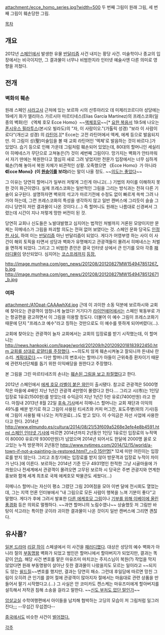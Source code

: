 attachment:/ecce_homo_series.jpg?width=500
두 번째 그림이 원래 그림, 세 번째 그림이 훼손당한 그림.

[[목차]]
== 개요 ==
2012년 [[스페인]]에서 발생한 유물 [[반달리즘]] 사건 내지는 황당 사건. 미술학이나 종교의 입장에서는 비극이지만, 그 결과물이 너무나 비범한지라 인터넷 예술사엔 다른 의미로 영향을 끼쳤다.

== 전개 ==
=== 벽화의 훼손 ===
원래 스페인 [[사라고사]] 근처에 있는 보르하 시의 산투아리오 데 미제리코르디아 성당에는 19세기 화가 엘리아스 가르시아 마르티네스(Elías García Martínez)의 프레스코화(일종의 벽화)인 《엑체 호모 Ecce Homo》~~[[액체]][[호모]]~~[* [[요한 복음서]] 19:5에 나오는 [[폰시우스 필라투스]](본시오 빌라도)의 "자, 이 사람이오."(가톨릭 성경) "보라 이 사람이로다"(개신교 성경) 의 [[라틴어]].][* Ecce는 고전 라틴어에서 엑케, 에케 등으로 발음되지만. 이 그림이 성(聖)미술임을 볼 때 교회 라틴어인 '엑체'로 발음하는 것이 바르다.]가 있었다. 습기 등으로 인해 가운데 그림처럼 훼손되어 있었는데, 80대의 할머니인 세실리아 히메네스가 무단으로 고쳐놓은(?) 것이 세번째 그림이다. 망가지는 벽화가 안타까워서 자기 딴에는 복원한다고 열심히 새로 그려 넣었지만 전문가 입장에서는 너무 심하게 훼손(?)해 놓아서 복원 자체가 비관적인 상황. 오죽했으면 《Ecce Homo》가 아니라 '''《Ecce Mono》(이 [[원숭이]]를 보라)'''라는 말이 나올 정도. ~~[[의도는 좋았다]]~~

그 이유는 당연히 할머니가 일부러 저렇게 그린게 아니고(...) 기법의 차이를 이해하지 못한 것이 화근이였다. 실제 프레스코화는 일반적인 그림을 그리는 방식과는 전혀 다른 기술이 요구된다. 설명하자면 벽위의 석고가 마르기전에 수정도 없이 빠르게 쓱싹 그려 나가야 하는데, 그런 프레스코화의 특성을 생각하지 않고 일반 캔버스에 그리듯이 슬슬 그리니 당연히 저런 결과물이 나온 것이다.(…) 즉 할머니도 원래는 나름대로 신경써서 그렸는데 시간이 지나 저렇게 망한 버전이 된 것.

당연히 교회나 신도들은 노발대발했고 심지어는 법적인 처벌까지 거론된 모양이지만 문제는 히메네스가 그림을 파괴할 의도는 전혀 없어 보였다는 것. 스페인 문화 당국도 [http://www.hani.co.kr/arti/international/international_general/548463.html 인정한 사실.] 하여 이는 [[반달리즘]] 아닌 반달리즘이 되었다. 게다가 어영부영 하는 사이 이 사건이 해외 토픽을 타면서 성당과 벽화가 유명해지고 관광객들이 몰려서 히메네스는 처벌을 면하게 되었다. 그리고 그 비범한 존안은 결국 인터넷 상에서 큰 인기를 모아 각종 [[패러디]]물이 양산되었다. 심지어는 [[코스프레]]까지 [http://gusan.net/70145717733 등장.]

http://image.munhwa.com/gen_news/201208/20120827MW154947851267_b.jpg
http://image.munhwa.com/gen_news/201208/20120827MW1549478512671_b.jpg

=== 여파 ===
attachment:/A1Opat-CAAAwhXd.jpg
근데 이 괴이한 소동 덕분에 보르하시와 교회에 찾아오는 관광객이 엄청나게 늘었다! 거기다가 [[라이언에어]]에서는 스페인 북동부로 가는 항공편을 광고하면서 이 그림을 이용할 정도다. 더불어 이 예수 그림이 프레스코화기 때문에 단지 "프레스코 예수"라고 칭하는 것만으로도 이 예수를 뜻하게 되어버렸다(…).

교회에 찾아오는 관광객이 늘자 교회에서는 교회의 입장료를 받기 시작했는데, 이 할머니는 [[http://news.hankooki.com/lpage/world/201209/h2012092018183922450.htm 교회를 상대로 로얄티를 주장]]했다. ~~의도치 않게 훼손시켜놓고 잘되니까 돈내놔 란 소리. [[계획대로]]다.~~ 다만 할머니의 변호사는 할머니가 아들이 근위축증 환자이기 때문에 관련자선단체를 돕기 위한 이익배당을 원한다고 주장했다.

본 그림을 그린 마르티네즈의 손녀는 [http://newsmaker.khan.co.kr/khnm.html?mode=view&code=115&artid=201209041746261 훼손된 그림을 보고 좌절했다]고 한다.

2012년 스페인에서 [http://news.naver.com/main/read.nhn?mode=LSD&mid=sec&sid1=104&oid=091&aid=0003595268 에케 호모 라벨이 붙은 와인]이 출시됐다. 참고로 관광객은 5000명 작은 마을에 4배인 지난 1년간 관광객 4만명이 몰렸다고 한다…. 그리고 시(市)는 1인당 입장료 1유로(1500원)를 받았는데 수익금이 지난 1년간 5만 유로(7400만원) 라고 한다. 마침내 2013년 8월 22일 [http://news.naver.com/main/ranking/read.nhn?mid=etc&sid1=111&rankingType=popular_day&oid=001&aid=0006440723&date=20130822&type=1&rankingSeq=1&rankingSectionId=104 후속 기사]에서 히메니스 할머니는 교회 재단과 이익의 49%를 배분 받기로 하고 그림이 사용된 티셔츠와 커피 머그잔, 포도주병(위의 기사)등에 그림이 사용될 때 나오는 저작권료(…)도 받고 있다. 이 수익금은 자선 사업에 사용한다고 한다. 2014년 [[http://www.elmundo.es/cultura/2014/08/21/53f609a5268e3efe4e8b4591.html 스페인 인터넷 기사]]에 따르면 2014년까지 2년동안 1인당 1유로인 입장료의 누적액이 80000 유로(약 9300만원)가 넘었으며 2014년 되어서도 한달에 2000명 꼴로 오고있는 누적 방문객이 2년동안 [[http://www.nytimes.com/2014/12/15/world/a-town-if-not-a-painting-is-restored.html?_r=0 15만명]][* 12세 미만 어린이는 입장료를 받지 않는다. 그리고 초창기에는 입장료를 받지 않아 방문객과 입장료 누적이 차이가 난다.]에 이른다. 보르하는 2014년 기준 인구 4931명인 한적한 그냥 시골마을에 가까웠으나 전세계에서 관광객이 몰려오면 고무된 보르하 시 당국은 주변 관광지와 연계한 홍보와 함께 세계 최초로 국제 에케호모 박물관도 세웠다(...)

히메니스 할머니는 자신이 평소 그렸던 그림 20여점을 모아 이번 달에 전시회도 열었는데, 그는 지역 언론 인터뷰에서 "내 그림으로 모든 사람이 행복을 느껴 기분이 좋다"고 말했다. 게다가 후에 그려서 발표한 [http://news.naver.com/main/read.nhn?mode=LSD&mid=sec&sid1=104&oid=091&aid=0003926167 다른 에케호모 그림]이나 [http://news.naver.com/main/read.nhn?mode=LSD&mid=sec&sid1=104&oid=008&aid=0002963946 기부를 위해 이베이에 올린 풍경화] 등은 의외로 멀쩡하다. ~~과연 할머니의 노림수였나~~ 상술했듯 저 그림만 바탕이 석고라는 특이한 곳이라 괴이한 결과물이 나온 것이지 일반 캔버스에 그리면 괜찮다.

== 유사품? ==
[[일본 드라마]] [[리갈 하이]] 스페셜에서 이 사건을 [[패러디]]했다. 대상은 성당의 예수 벽화가 아니라 절의 [[부동명왕]] 벽화가 되었고 범인은 할머니에서 할아버지가 되었지만, 결과는 똑같이 [[안습]]. 해당 사건 변호를 맡은 마유즈미 마치코는 주지스님이 복원(?) 작업을 막지 않았다면 원래 부동명왕이 살아난 듯한 결과물이 나왔을지도 모르는 일이라고 ~~되지도 않는 [[쉴드]]질~~변호를 했지만, 결과는 당연히 패소. 그런데 후일담에 따르면 망친 그림이 오히려 큰 인기를 끌어 절에 관광객이 많아지자 절에서는 마음대로 관련 상품을 만들어서 팔기 시작했다고.(…) 그 사실은 안 코미카도 켄스케는 마유즈미에게 할아버지를 설득해서 저작권 침해 소송을 걸라고 말한다. ~~[[신도 부처도 없단 말인가]]~~

[[암살교실]] 수학여행편에서 아이들을 납치해 협박하는 고딩의 모습이 저 그림처럼 일그러진다;;; --무섭긴 무섭겠다--

[[중국]]에서도 비슷한 사건이 [http://www.munhwa.com/news/view.html?no=2013102301031432256002 벌어졌다.]

[[각주]]

